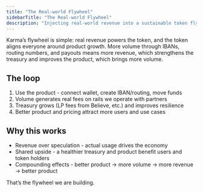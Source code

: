 ```yaml
---
title: "The Real-world Flywheel"
sidebarTitle: "The Real-world Flywheel"
description: "Injecting real-world revenue into a sustainable token flywheel"
---
```


Karma’s flywheel is simple: real revenue powers the token, and the token aligns everyone around product growth. More volume through IBANs, routing numbers, and payouts means more revenue, which strengthens the treasury and improves the product, which brings more volume.

## The loop

1. Use the product - connect wallet, create IBAN/routing, move funds
2. Volume generates real fees on rails we operate with partners
3. Treasury grows (LP fees from Believe, etc.) and improves resilience
4. Better product and pricing attract more users and use cases

## Why this works

- Revenue over speculation - actual usage drives the economy
- Shared upside - a healthier treasury and product benefit users and token holders
- Compounding effects - better product → more volume → more revenue → better product

That’s the flywheel we are building.



